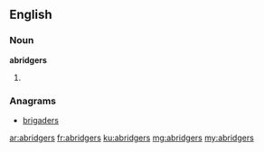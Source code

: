 ==English==

===Noun===
'''abridgers'''

# {{plural of|abridger}}

===Anagrams===
* [[brigaders#English|brigaders]]

[[ar:abridgers]]
[[fr:abridgers]]
[[ku:abridgers]]
[[mg:abridgers]]
[[my:abridgers]]